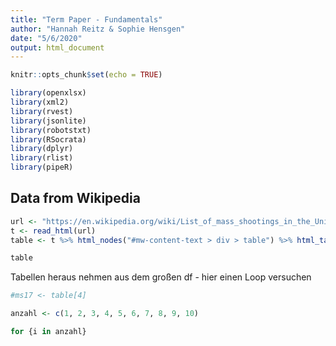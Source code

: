 ```yaml
---
title: "Term Paper - Fundamentals"
author: "Hannah Reitz & Sophie Hensgen"
date: "5/6/2020"
output: html_document
---
```


```r
knitr::opts_chunk$set(echo = TRUE)
```

```r
library(openxlsx)
library(xml2)
library(rvest)
library(jsonlite)
library(robotstxt)
library(RSocrata)
library(dplyr)
library(rlist)
library(pipeR)
```
## Data from Wikipedia


```r
url <- "https://en.wikipedia.org/wiki/List_of_mass_shootings_in_the_United_States"
t <- read_html(url)
table <- t %>% html_nodes("#mw-content-text > div > table") %>% html_table(trim=T)

table

```

Tabellen heraus nehmen aus dem großen df - hier einen Loop versuchen

```r
#ms17 <- table[4]

anzahl <- c(1, 2, 3, 4, 5, 6, 7, 8, 9, 10)

for {i in anzahl}
 

```